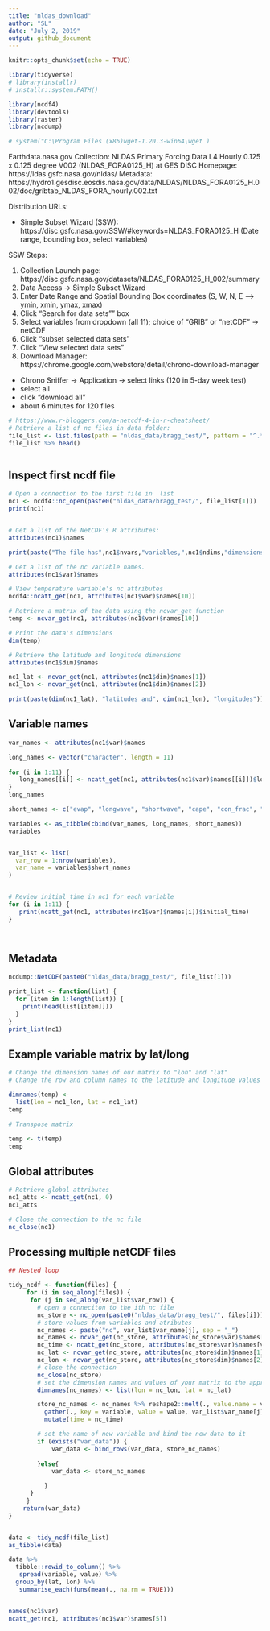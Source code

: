 ```yaml
---
title: "nldas_download"
author: "SL"
date: "July 2, 2019"
output: github_document
---
```


```r
knitr::opts_chunk$set(echo = TRUE)

library(tidyverse)
# library(installr)
# installr::system.PATH()

library(ncdf4)
library(devtools)
library(raster)
library(ncdump)
```


```r
# system("C:\Program Files (x86)wget-1.20.3-win64\wget )
```


Earthdata.nasa.gov
Collection: 
NLDAS Primary Forcing Data L4 Hourly 0.125 x 0.125 degree V002 (NLDAS_FORA0125_H) at GES DISC
Homepage: https://ldas.gsfc.nasa.gov/nldas/
Metadata: https://hydro1.gesdisc.eosdis.nasa.gov/data/NLDAS/NLDAS_FORA0125_H.002/doc/gribtab_NLDAS_FORA_hourly.002.txt

Distribution URLs: 

- Simple Subset Wizard (SSW): https://disc.gsfc.nasa.gov/SSW/#keywords=NLDAS_FORA0125_H
(Date range, bounding box, select variables)


SSW Steps:

1. Collection Launch page: https://disc.gsfc.nasa.gov/datasets/NLDAS_FORA0125_H_002/summary
2. Data Access -> Simple Subset Wizard
3. Enter Date Range and Spatial Bounding Box coordinates 
  (S, W, N, E  -->  ymin, xmin, ymax, xmax)
4. Click "Search for data sets"" box
5. Select variables from dropdown (all 11); choice of "GRIB" or "netCDF" -> netCDF
6. Click "subset selected data sets"
7. Click "View selected data sets"
8. Download Manager: https://chrome.google.com/webstore/detail/chrono-download-manager
  - Chrono Sniffer -> Application -> select links (120 in 5-day week test)
  - select all
  - click "download all" 
  - about 6 minutes for 120 files
  
  
  
```r

# https://www.r-bloggers.com/a-netcdf-4-in-r-cheatsheet/
# Retrieve a list of nc files in data folder:
file_list <- list.files(path = "nldas_data/bragg_test/", pattern = "^.*\\.(nc|NC|Nc|Nc)$")
file_list %>% head()



```

## Inspect first ncdf file
```r

# Open a connection to the first file in  list
nc1 <- ncdf4::nc_open(paste0("nldas_data/bragg_test/", file_list[1]))
print(nc1)


# Get a list of the NetCDF's R attributes:
attributes(nc1)$names

print(paste("The file has",nc1$nvars,"variables,",nc1$ndims,"dimensions and",nc1$natts,"NetCDF attributes"))

# Get a list of the nc variable names.
attributes(nc1$var)$names

# View temperature variable's nc attributes
ncdf4::ncatt_get(nc1, attributes(nc1$var)$names[10])

# Retrieve a matrix of the data using the ncvar_get function
temp <- ncvar_get(nc1, attributes(nc1$var)$names[10])

# Print the data's dimensions
dim(temp)

# Retrieve the latitude and longitude dimensions
attributes(nc1$dim)$names

nc1_lat <- ncvar_get(nc1, attributes(nc1$dim)$names[1])
nc1_lon <- ncvar_get(nc1, attributes(nc1$dim)$names[2])

print(paste(dim(nc1_lat), "latitudes and", dim(nc1_lon), "longitudes"))

```

## Variable names
```r
var_names <- attributes(nc1$var)$names

long_names <- vector("character", length = 11)
  
for (i in 1:11) {
   long_names[[i]] <- ncatt_get(nc1, attributes(nc1$var)$names[[i]])$long_name
}
long_names

short_names <- c("evap", "longwave", "shortwave", "cape", "con_frac", "precip", "sp_humid", "merid_wind", "zonal_wind", "temperature", "pressure")

variables <- as_tibble(cbind(var_names, long_names, short_names))
variables


var_list <- list(
  var_row = 1:nrow(variables),          
  var_name = variables$short_names
)


# Review initial time in nc1 for each variable
for (i in 1:11) {
   print(ncatt_get(nc1, attributes(nc1$var)$names[i])$initial_time)
}




```

## Metadata

```r
ncdump::NetCDF(paste0("nldas_data/bragg_test/", file_list[1]))

```

```r

print_list <- function(list) {
  for (item in 1:length(list)) {
    print(head(list[[item]]))
  }
}
print_list(nc1)
```


## Example variable matrix by lat/long
```r
# Change the dimension names of our matrix to "lon" and "lat" 
# Change the row and column names to the latitude and longitude values

dimnames(temp) <- 
  list(lon = nc1_lon, lat = nc1_lat) 
temp

# Transpose matrix

temp <- t(temp)
temp

```


## Global attributes

```r
# Retrieve global attributes
nc1_atts <- ncatt_get(nc1, 0)
nc1_atts

# Close the connection to the nc file
nc_close(nc1)
```


## Processing multiple netCDF files

```r

## Nested loop

tidy_ncdf <- function(files) {
     for (i in seq_along(files)) {
      for (j in seq_along(var_list$var_row)) {   
        # open a conneciton to the ith nc file
        nc_store <- nc_open(paste0("nldas_data/bragg_test/", files[i]))
        # store values from variables and atributes
        nc_names <- paste("nc", var_list$var_name[j], sep = "_")
        nc_names <- ncvar_get(nc_store, attributes(nc_store$var)$names[var_list$var_row[j]])
        nc_time <- ncatt_get(nc_store, attributes(nc_store$var)$names[var_list$var_row[j]])$initial_time
        nc_lat <- ncvar_get(nc_store, attributes(nc_store$dim)$names[1])
        nc_lon <- ncvar_get(nc_store, attributes(nc_store$dim)$names[2])
        # close the connection 
        nc_close(nc_store)
        # set the dimension names and values of your matrix to the appropriate latitude and longitude values
        dimnames(nc_names) <- list(lon = nc_lon, lat = nc_lat)

        store_nc_names <- nc_names %>% reshape2::melt(., value.name = var_list$var_name[j]) %>% 
          gather(., key = variable, value = value, var_list$var_name[j]) %>% 
          mutate(time = nc_time)

        # set the name of new variable and bind the new data to it
        if (exists("var_data")) {
            var_data <- bind_rows(var_data, store_nc_names)
 
        }else{
            var_data <- store_nc_names

          }
      }
     }
    return(var_data)
}


data <- tidy_ncdf(file_list)
as_tibble(data)

data %>% 
  tibble::rowid_to_column() %>%
   spread(variable, value) %>% 
  group_by(lat, lon) %>% 
   summarise_each(funs(mean(., na.rm = TRUE)))


names(nc1$var)
ncatt_get(nc1, attributes(nc1$var)$names[5])



```



